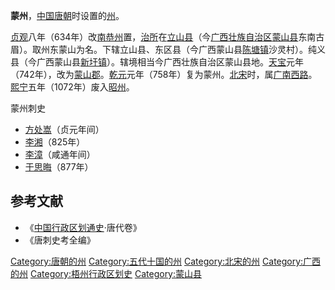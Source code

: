 '''蒙州'''，[[中国|中国]][[唐朝|唐朝]]时设置的[[州|州]]。

[[貞觀_(唐朝)|贞观]]八年（634年）改[[南恭州|南恭州]]置，[[治所|治所]]在[[立山县|立山县]]（今[[广西壮族自治区|广西壮族自治区]][[蒙山县|蒙山县]]东南古眉）。取州东蒙山为名。下辖立山县、东区县（今广西蒙山县[[陈塘镇|陈塘镇]]沙灵村）。纯义县（今广西蒙山县[[新圩镇|新圩镇]]）。辖境相当今广西壮族自治区蒙山县地。[[天宝_(唐朝)|天宝]]元年（742年），改为[[蒙山郡_(唐朝)|蒙山郡]]。[[乾元_(唐朝)|乾元]]元年（758年）复为蒙州。[[北宋|北宋]]时，属[[广南西路|广南西路]]。[[熙宁|熙宁]]五年（1072年）废入[[昭州|昭州]]。

;蒙州刺史
* [[方处嵩|方处嵩]]（贞元年间）
* [[李湘|李湘]]（825年）
* [[李漳|李漳]]（咸通年间）
* [[于思晦|于思晦]]（877年）

==参考文献==
*《[[中国行政区划通史|中国行政区划通史]]·唐代卷》
*《唐刺史考全编》
{{唐朝行政區劃|nocat}}
{{十國行政區劃|nocat}}
{{广西行政区划小作品}}
{{DEFAULTSORT:M}}
[[Category:唐朝的州|Category:唐朝的州]]
[[Category:五代十国的州|Category:五代十国的州]]
[[Category:北宋的州|Category:北宋的州]] 
[[Category:广西的州|Category:广西的州]]
[[Category:梧州行政区划史|Category:梧州行政区划史]]
[[Category:蒙山县|Category:蒙山县]]